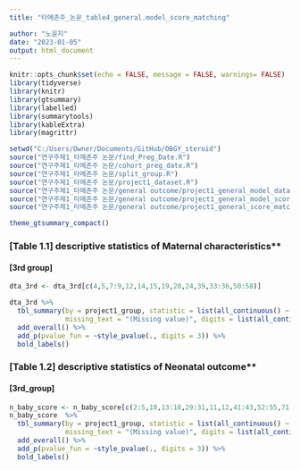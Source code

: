 ```yaml
---
title: "타메존주_논문_table4_general.model_score_matching"

author: "노윤지"
date: "2023-01-05"
output: html_document
---
```


```r
knitr::opts_chunk$set(echo = FALSE, message = FALSE, warnings= FALSE)
library(tidyverse)
library(knitr)
library(gtsummary)
library(labelled)
library(summarytools)
library(kableExtra)
library(magrittr)
```

```r
setwd("C:/Users/Owner/Documents/GitHub/OBGY_steroid")
source("연구주제1_타메존주 논문/find_Preg_Date.R")
source("연구주제1_타메존주 논문/cohort_preg_date.R")
source("연구주제1_타메존주 논문/split_group.R")
source("연구주제1_타메존주 논문/project1_dataset.R")
source("연구주제1_타메존주 논문/general outcome/project1_general_model_dataset.R")
source("연구주제1_타메존주 논문/general outcome/project1_general_model_score.R")
source("연구주제1_타메존주 논문/general outcome/project1_general_score_match.R")
```

```r
theme_gtsummary_compact()
```

### **[Table 1.1] **descriptive statistics of Maternal characteristics** {.tabset}
#### **[3rd group]**
```r
dta_3rd <- dta_3rd[c(4,5,7:9,12,14,15,19,20,24,39,33:36,50:58)]

dta_3rd %>% 
  tbl_summary(by = project1_group, statistic = list(all_continuous() ~ "{mean} ({sd})"),
              missing_text = "(Missing value)", digits = list(all_continuous() ~ c(1, 2), all_categorical() ~ c(0, 1))) %>%
  add_overall() %>%
  add_p(pvalue_fun = ~style_pvalue(., digits = 3)) %>%
  bold_labels()

```


### **[Table 1.2] **descriptive statistics of Neonatal outcome** {.tabset}
#### **[3rd_group]**
```r
n_baby_score <- n_baby_score[c(2:5,10,13:18,29:31,11,12,41:43,52:55,71,80,85,86,96,97,38,39,109,110)]
n_baby_score  %>% 
  tbl_summary(by = project1_group, statistic = list(all_continuous() ~ "{mean} ({sd})"),
              missing_text = "(Missing value)", digits = list(all_continuous() ~ c(1, 2), all_categorical() ~ c(0, 1))) %>%
  add_overall() %>%
  add_p(pvalue_fun = ~style_pvalue(., digits = 3)) %>%
  bold_labels()
```











